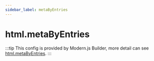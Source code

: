 ```yaml
---
sidebar_label: metaByEntries
---
```


# html.metaByEntries

:::tip
This config is provided by Modern.js Builder, more detail can see [html.metaByEntries](https://modernjs.dev/builder/en/api/config-html.html#htmlmetabyentries).
:::


<Main />
